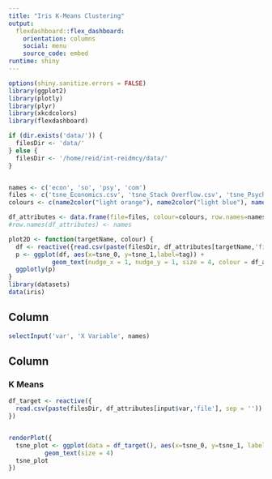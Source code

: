 ```yaml
---
title: "Iris K-Means Clustering"
output: 
  flexdashboard::flex_dashboard:
    orientation: columns
    social: menu
    source_code: embed
runtime: shiny
---
```


```r
options(shiny.sanitize.errors = FALSE)
library(ggplot2)
library(plotly)
library(plyr)
library(xkcdcolors)
library(flexdashboard)

if (dir.exists('data/')) {
  filesDir <- 'data/'
} else {
  filesDir <- '/home/reid/int-reidmcy/data/'
} 


names <- c('econ', 'so', 'psy', 'com')
files <- c('tsne_Economics.csv', 'tsne_Stack Overflow.csv', 'tsne_Psychology & Neuroscience.csv', 'tsne_combined.csv')
colours <- c(name2color("light orange"), name2color("light blue"), name2color("light green"), name2color("black"))

df_attributes <- data.frame(file=files, colour=colours, row.names=names)
#row.names(df_attributes) <- names

plot2D <- function(targetName, colour) {
  df <- reactive({read.csv(paste(filesDir, df_attributes[targetName,'file'], sep = ''))})
  p <- ggplot(df, aes(x=tsne_0, y=tsne_1,label=tag)) +
            geom_text(nudge_x = 1, nudge_y = 1, size = 4, colour = df_attributes[targetName,'colour'])
  ggplotly(p)
}
library(datasets)
data(iris)
```

Column {.sidebar}
-----------------------------------------------------------------------

```r
selectInput('var', 'X Variable', names)
```

Column
-----------------------------------------------------------------------

### K Means
```r
df_target <- reactive({
  read.csv(paste(filesDir, df_attributes[input$var,'file'], sep = ''))
})


renderPlot({ 
  tsne_plot <- ggplot(data = df_target(), aes(x=tsne_0, y=tsne_1, label=tag)) +
          geom_text(size = 4)
  tsne_plot
})
```

